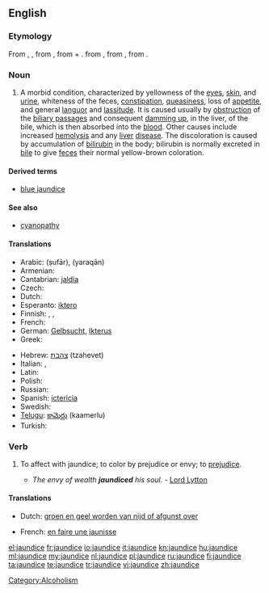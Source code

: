 ==English==
{{wikipedia}}

===Etymology===
From {{etyl|enm|en}} {{term|jaundis||lang=enm}}, {{term|jaunis||lang=enm}}, from {{etyl|frm|en}} {{term|jaunisse||lang=frm}}, from {{term|jaune||lang=frm|yellow}} + {{term|-isse||lang=frm|[[-ice]], '-ness'}}. {{term|jaune|Jaune|lang=frm}} from {{etyl|fro|en}} {{term|jalne||lang=fro}}, from {{etyl|la}} {{term|galbinus||lang=la|yellowish}}, from {{term|galbus||lang=la|yellow}}.

===Noun===
{{en-noun|-}}

# {{pathology}} A morbid condition, characterized by yellowness of the [[eye]]s, [[skin]], and [[urine]], whiteness of the feces, [[constipation]], [[queasiness]], loss of [[appetite]], and general [[languor]] and [[lassitude]]. It is caused usually by [[obstruction]] of the [[biliary passage]]s and consequent [[damming up]], in the liver, of the bile, which is then absorbed into the [[blood]]. Other causes include increased [[hemolysis]] and any [[liver]] [[disease]]. The discoloration is caused by accumulation of [[bilirubin]] in the body; bilirubin is normally excreted in [[bile]] to give [[feces]] their normal yellow-brown coloration.

====Derived terms====
* [[blue jaundice]]

====See also====
* [[cyanopathy]]

====Translations====
{{trans-top|morbid condition}}
* Arabic: {{Arab|[[صفار]]}} (ṣufār), {{Arab|[[يرقان]]}} (yaraqān)
* Armenian: {{t-|hy|դեղնախտ|tr=deġnaxt}}
* Cantabrian: [[jaldía]] {{f}}
* Czech: {{t-|cs|žloutenka|f}}
* Dutch: {{t+|nl|geelzucht|f}}
* Esperanto: [[iktero]]
* Finnish: {{t-|fi|keltaisuus}}, {{t+|fi|keltatauti}}, {{t|fi|ikterus}}
* French: {{t+|fr|jaunisse|f}}
* German: [[Gelbsucht]], [[Ikterus]] {{f}}
* Greek: {{t+|el|ίκτερος|tr=íkteros}}
{{trans-mid}}
* Hebrew: [[צהבת]] (tzahevet)
* Italian: {{t+|it|itterizia|f}},  {{t+|it|ittero|m}}
* Latin: {{t-|la|aurugo|f|alt=aurūgō}}
* Polish: {{t+|pl|żółtaczka|f}}
* Russian: {{t+|ru|желтуха|f|tr=želtúxa}}
* Spanish: [[ictericia]] {{f}}
* Swedish: {{t|sv|gulsot}}
* [[Telugu]]: [[కామెర్లు]] (kaamerlu)
* Turkish: {{t+|tr|sarılık}}
{{trans-bottom}}

===Verb===
{{en-verb|jaundic|ing}}

# {{transitive}} To affect with jaundice; to color by prejudice or envy; to [[prejudice]].
#* ''The envy of wealth '''jaundiced''' his soul.'' - [[w:Lord Lytton|Lord Lytton]]

====Translations====
{{trans-top|affect with jaundice; prejudice}}
* Dutch: [[groen en geel worden van nijd of afgunst over]] {{f}}
{{trans-mid}}
* French: [[en faire une jaunisse]] {{f}}
{{trans-bottom}}

[[Category:Alcoholism]]

[[el:jaundice]]
[[fr:jaundice]]
[[io:jaundice]]
[[it:jaundice]]
[[kn:jaundice]]
[[hu:jaundice]]
[[ml:jaundice]]
[[my:jaundice]]
[[nl:jaundice]]
[[pl:jaundice]]
[[ru:jaundice]]
[[fi:jaundice]]
[[ta:jaundice]]
[[te:jaundice]]
[[tr:jaundice]]
[[vi:jaundice]]
[[zh:jaundice]]